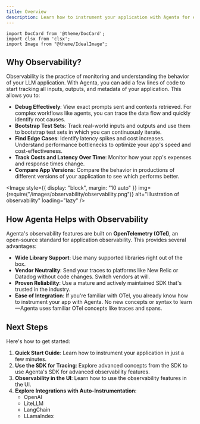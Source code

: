```yaml
---
title: Overview
description: Learn how to instrument your application with Agenta for enhanced observability. This guide covers the benefits of observability, how Agenta helps, and how to get started.
---
```


```mdx-code-block
import DocCard from '@theme/DocCard';
import clsx from 'clsx';
import Image from "@theme/IdealImage";

```

## Why Observability?

Observability is the practice of monitoring and understanding the behavior of your LLM application. With Agenta, you can add a few lines of code to start tracking all inputs, outputs, and metadata of your application.
This allows you to:

- **Debug Effectively**: View exact prompts sent and contexts retrieved. For complex workflows like agents, you can trace the data flow and quickly identify root causes.
- **Bootstrap Test Sets**: Track real-world inputs and outputs and use them to bootstrap test sets in which you can continuously iterate.
- **Find Edge Cases**: Identify latency spikes and cost increases. Understand performance bottlenecks to optimize your app's speed and cost-effectiveness.
- **Track Costs and Latency Over Time**: Monitor how your app's expenses and response times change.
- **Compare App Versions**: Compare the behavior in productions of different versions of your application to see which performs better.

<Image
  style={{ display: "block", margin: "10 auto" }}
  img={require("/images/observability/observability.png")}
  alt="Illustration of observability"
  loading="lazy"
/>

## How Agenta Helps with Observability

Agenta's observability features are built on **OpenTelemetry (OTel)**, an open-source standard for application observability. This provides several advantages:

- **Wide Library Support**: Use many supported libraries right out of the box.
- **Vendor Neutrality**: Send your traces to platforms like New Relic or Datadog without code changes. Switch vendors at will.
- **Proven Reliability**: Use a mature and actively maintained SDK that's trusted in the industry.
- **Ease of Integration**: If you're familiar with OTel, you already know how to instrument your app with Agenta. No new concepts or syntax to learn—Agenta uses familiar OTel concepts like traces and spans.

## Next Steps

Here's how to get started:

1. **Quick Start Guide**: Learn how to instrument your application in just a few minutes.
2. **Use the SDK for Tracing**: Explore advanced concepts from the SDK to use Agenta's SDK for advanced observability features.
3. **Observability in the UI**: Learn how to use the observability features in the UI.
4. **Explore Integrations with Auto-Instrumentation**:
   - OpenAI
   - LiteLLM
   - LangChain
   - LLamaIndex
